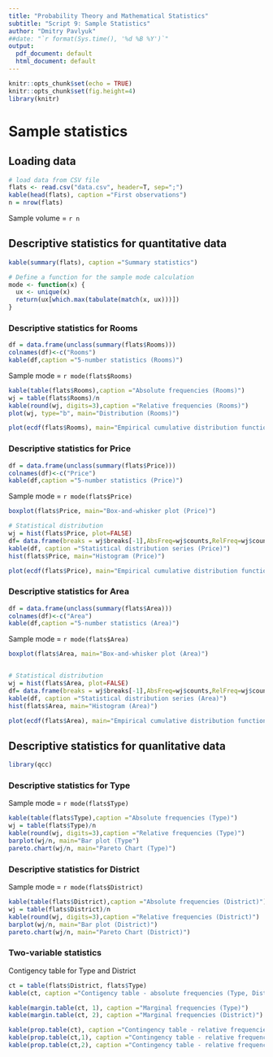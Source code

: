 ```yaml
---
title: "Probability Theory and Mathematical Statistics"
subtitle: "Script 9: Sample Statistics"
author: "Dmitry Pavlyuk"
##date: "`r format(Sys.time(), '%d %B %Y')`"
output:
  pdf_document: default
  html_document: default
---
```


```r
knitr::opts_chunk$set(echo = TRUE)
knitr::opts_chunk$set(fig.height=4) 
library(knitr)
```


# Sample statistics

## Loading data
```r
# load data from CSV file
flats <- read.csv("data.csv", header=T, sep=";")
kable(head(flats), caption ="First observations")
n = nrow(flats)
```
Sample volume = `r n`

## Descriptive statistics for quantitative data
```r

kable(summary(flats), caption ="Summary statistics")

# Define a function for the sample mode calculation
mode <- function(x) {
  ux <- unique(x)
  return(ux[which.max(tabulate(match(x, ux)))])
}
```


### Descriptive statistics for Rooms
```r
df = data.frame(unclass(summary(flats$Rooms)))
colnames(df)<-c("Rooms")
kable(df,caption ="5-number statistics (Rooms)")
```
Sample mode = `r mode(flats$Rooms)`
```r
kable(table(flats$Rooms),caption ="Absolute frequencies (Rooms)")
wj = table(flats$Rooms)/n
kable(round(wj, digits=3),caption ="Relative frequencies (Rooms)")
plot(wj, type="b", main="Distribution (Rooms)")

plot(ecdf(flats$Rooms), main="Empirical cumulative distribution function (Rooms)")
```

### Descriptive statistics for Price
```r
df = data.frame(unclass(summary(flats$Price)))
colnames(df)<-c("Price")
kable(df,caption ="5-number statistics (Price)")
```
Sample mode = `r mode(flats$Price)`
```r
boxplot(flats$Price, main="Box-and-whisker plot (Price)")

# Statistical distribution
wj = hist(flats$Price, plot=FALSE)
df= data.frame(breaks = wj$breaks[-1],AbsFreq=wj$counts,RelFreq=wj$counts/n)
kable(df, caption ="Statistical distribution series (Price)")
hist(flats$Price, main="Histogram (Price)")

plot(ecdf(flats$Price), main="Empirical cumulative distribution function (Price)")
```

### Descriptive statistics for Area
```r
df = data.frame(unclass(summary(flats$Area)))
colnames(df)<-c("Area")
kable(df,caption ="5-number statistics (Area)")
```
Sample mode = `r mode(flats$Area)`
```r
boxplot(flats$Area, main="Box-and-whisker plot (Area)")


# Statistical distribution
wj = hist(flats$Area, plot=FALSE)
df= data.frame(breaks = wj$breaks[-1],AbsFreq=wj$counts,RelFreq=wj$counts/n)
kable(df, caption ="Statistical distribution series (Area)")
hist(flats$Area, main="Histogram (Area)")

plot(ecdf(flats$Area), main="Empirical cumulative distribution function (Area)")
```


## Descriptive statistics for quanlitative data
```r
library(qcc)
```

### Descriptive statistics for Type
Sample mode = `r mode(flats$Type)`
```r
kable(table(flats$Type),caption ="Absolute frequencies (Type)")
wj = table(flats$Type)/n
kable(round(wj, digits=3),caption ="Relative frequencies (Type)")
barplot(wj/n, main="Bar plot (Type")
pareto.chart(wj/n, main="Pareto Chart (Type)")

```
### Descriptive statistics for District
Sample mode = `r mode(flats$District)`
```r
kable(table(flats$District),caption ="Absolute frequencies (District)")
wj = table(flats$District)/n
kable(round(wj, digits=3),caption ="Relative frequencies (District)")
barplot(wj/n, main="Bar plot (District)")
pareto.chart(wj/n, main="Pareto Chart (District)")

```

### Two-variable statistics

Contigency table for Type and District

```r
ct = table(flats$District, flats$Type)
kable(ct, caption ="Contigency table - absolute frequencies (Type, District)")

kable(margin.table(ct, 1), caption ="Marginal frequencies (Type)")
kable(margin.table(ct, 2), caption ="Marginal frequencies (District)")

kable(prop.table(ct), caption ="Contingency table - relative frequencies (to sample size)")
kable(prop.table(ct,1), caption ="Contingency table - relative frequencies (to row sums)")
kable(prop.table(ct,2), caption ="Contingency table - relative frequencies (to column sums)")
```
